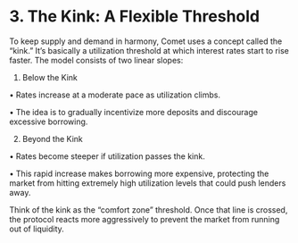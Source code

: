 # 3. The Kink: A Flexible Threshold

To keep supply and demand in harmony, Comet uses a concept called the “kink.” It’s basically a utilization threshold at which interest rates start to rise faster. The model consists of two linear slopes:

1. Below the Kink

• Rates increase at a moderate pace as utilization climbs.

• The idea is to gradually incentivize more deposits and discourage excessive borrowing.

2. Beyond the Kink

• Rates become steeper if utilization passes the kink.

• This rapid increase makes borrowing more expensive, protecting the market from hitting extremely high utilization levels that could push lenders away.

Think of the kink as the “comfort zone” threshold. Once that line is crossed, the protocol reacts more aggressively to prevent the market from running out of liquidity.
